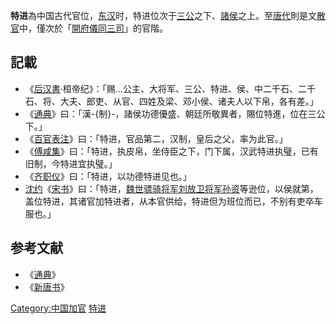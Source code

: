 {{expand|time=2007-09-26T20:19:53Z}}

'''特进'''為中国古代官位，[[东汉|东汉]]时，特进位次于[[三公|三公]]之下、[[諸侯|諸侯]]之上。至[[唐代|唐代]]則是文[[散官|散官]]中，僅次於「[[開府儀同三司|開府儀同三司]]」的官階。

== 記載 ==
* 《[[后汉書|后汉書]]·桓帝纪》：「赐…公主、大将军、三公、特进、侯、中二千石、二千石、将、大夫、郎吏、从官、四姓及梁、邓小侯、诸夫人以下帛，各有差。」
* 《[[通典|通典]]》曰：「漢-{制}-，諸侯功德優盛、朝廷所敬異者，賜位特進，位在三公下。」
* 《[[百官表注|百官表注]]》曰：「特进，官品第二，汉制，皇后之父，率为此官。」
* 《[[傅咸集|傅咸集]]》曰：「特进，执皮帛，坐侍臣之下，门下属，汉武特进执璧，已有旧制，今特进宜执璧。」
* 《[[齐职仪|齐职仪]]》曰：「特进，以功德特进见也。」
* [[沈约|沈约]]《[[宋书|宋书]]》曰：「特进，[[曹魏|魏世]][[骠骑将军|骠骑将军]][[刘放|刘放]][[卫将军|卫将军]][[孙资|孙资]]等逊位，以侯就第，盖位特进，其诸官加特进者，从本官供给，特进但为班位而已，不别有吏卒车服也。」

== 参考文献 ==
{{Reflist}}
* 《[[通典|通典]]》
* 《[[新唐书|新唐书]]》

[[Category:中国加官|Category:中国加官]]
[[Category:特进|]]